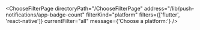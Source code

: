 

<ChooseFilterPage
  directoryPath="/ChooseFilterPage"
  address="/lib/push-notifications/app-badge-count"
  filterKind="platform"
  filters={['flutter', 'react-native']}
  currentFilter="all"
  message={'Choose a platform:'}
/>
